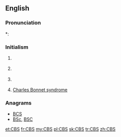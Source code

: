 ==English==

===Pronunciation===
*: {{rhymes|ɛs}}

===Initialism===
{{en-initialism}}

# {{context|broadcasting|lang=en}} {{initialism of|[[wikipedia:CBS|Columbia Broadcasting System]]}}
# {{context|education|lang=en}} {{initialism of|[[w:List of Christian Brothers schools|Christian Brothers School]]}}
# {{context|software|lang=en}} {{initialism of|Component-Based Servicing}}
# [[Charles Bonnet syndrome]]

===Anagrams===
* [[BCS#English|BCS]] 
* [[BSc#English|BSc]], [[BSC#English|BSC]]

[[et:CBS]]
[[fr:CBS]]
[[my:CBS]]
[[pl:CBS]]
[[sk:CBS]]
[[tr:CBS]]
[[zh:CBS]]
